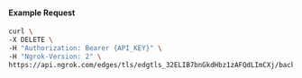 
#### Example Request

```bash
curl \
-X DELETE \
-H "Authorization: Bearer {API_KEY}" \
-H "Ngrok-Version: 2" \
https://api.ngrok.com/edges/tls/edgtls_32ELIB7bnGkdHbz1zAFQdLImCXj/backend
```

